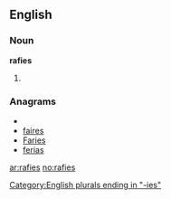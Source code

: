==English==

===Noun===
'''rafies'''

# {{plural of|[[rafie]]}}

===Anagrams===
* {{alphagram|aefirs}}
* [[faires#English|faires]]
* [[Faries#English|Faries]]
* [[ferias#English|ferias]]

[[Category:English plurals ending in "-ies"]]

[[ar:rafies]]
[[no:rafies]]